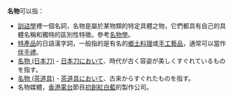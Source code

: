 '''名物'''可以指：
*[[訓詁學|訓詁學]]裡一個名詞，名物是屬於某物類的特定具體之物，它們都具有自己的具體名稱和獨特的區別性特徵。參考[[名物學|名物學]]。
*[[特產品|特產品]]的日語漢字詞，一般指的是有名的[[鄉土料理|鄉土料理]]或[[手工藝品|手工藝品]]，通常可以當作[[伴手禮|伴手禮]]。
*[[名物_(日本刀)|名物 (日本刀)]] - [[日本刀|日本刀]]において、時代が古く容姿が美しくすぐれているものを指す。
*[[名物_(茶道具)|名物 (茶道具)]] - [[茶道具|茶道具]]において、古来からすぐれたものを指す。
*名物媒體，[[香港電台|香港電台]]節目[[初創紅白藍|初創紅白藍]]的製作公司。
{{disambig|cat=二字日本相關消歧義}}